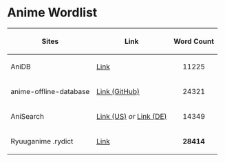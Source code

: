 = Anime Wordlist =

{|
! Sites
! Link
! Word Count
|-
|AniDB
|[https://anidb.net Link]
| style="text-align:center;" | 11225
|-
|anime-offline-database
|[https://github.com/manami-project/anime-offline-database Link (GitHub)]
| style="text-align:center;" | 24321
|-
|AniSearch
|[https://anisearch.com Link (US)] ''or'' [https://anisearch.de Link (DE)]
| style="text-align:center;" | 14349
|-
|Ryuuganime .rydict
|[https://ryuuganime.my.id Link]
| style="text-align:center;" | '''28414'''
|}